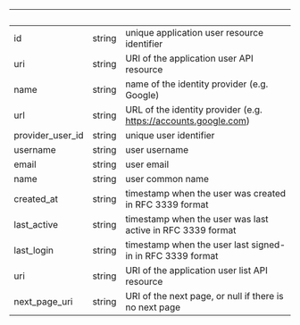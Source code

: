 | &nbsp;           | &nbsp; | &nbsp;                                                          |
| ---------------- | ------ | --------------------------------------------------------------- |
| id               | string | unique application user resource identifier                     |
| uri              | string | URI of the application user API resource                        |
| name             | string | name of the identity provider (e.g. Google)                     |
| url              | string | URL of the identity provider (e.g. https://accounts.google.com) |
| provider_user_id | string | unique user identifier                                          |
| username         | string | user username                                                   |
| email            | string | user email                                                      |
| name             | string | user common name                                                |
| created_at       | string | timestamp when the user was created in RFC 3339 format          |
| last_active      | string | timestamp when the user was last active in RFC 3339 format      |
| last_login       | string | timestamp when the user last signed-in in RFC 3339 format       |
| uri              | string | URI of the application user list API resource                   |
| next_page_uri    | string | URI of the next page, or null if there is no next page          |
